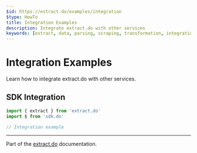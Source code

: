 ```yaml
---
$id: https://extract.do/examples/integration
$type: HowTo
title: Integration Examples
description: Integrate extract.do with other services
keywords: [extract, data, parsing, scraping, transformation, integration, sdk]
---
```


# Integration Examples

Learn how to integrate extract.do with other services.

## SDK Integration

```typescript
import { extract } from 'extract.do'
import $ from 'sdk.do'

// Integration example
```

---

Part of the [extract.do](https://extract.do) documentation.
